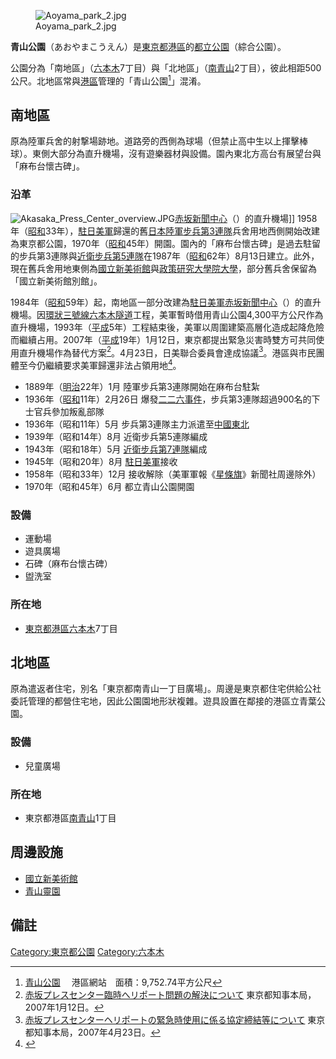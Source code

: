 {{公園
| 名稱           = 青山公園
| 原名           =
| 英文名稱       = Aoyama Park
| 圖片           = Aoyama park.jpg
| 圖片尺寸       = 300px
| 圖片說明       = 南地區
| 類型           = 綜合公園
| 國家           = {{JPN}}
| 地點           = [[東京都|東京都]][[港區_(東京都)|港區]]
| 座標           = {{coord|35|39|49|N|139|43|29|E|type:landmark|display=inline,title}}
| 面積           = 38,465.49平方公尺
| 前身           =
| 設立時間       = 1970年（[[昭和|昭和]]45年）6月1日
| 管理者         = [[東京都公園協會|東京都公園協會]]
| 年遊客數       =
| 開放時間       =
| 設備、遊具     =
| 停車場         = 無
| 無障礙設施     =
| 建築師、工程師 =
| 告示           =
| 事務所         = 青山公園服務中心
| 事務所所在地   = 東京都港區南青山二丁目32番2號（[[青山靈園|青山靈園]]內）
| 電話號碼       =
| 交通方式       =
| 備註           =
| 官方網站       = [http://www.tokyo-park.or.jp/park/format/index080.html 官方網站]
}}

[[File:Aoyama_park_2.jpg|thumb]]

'''青山公園'''（あおやまこうえん）是[[東京都|東京都]][[港區_(東京都)|港區]]的[[東京都立公園|都立公園]]（綜合公園）。

公園分為「南地區」（[[六本木|六本木]]7丁目）與「北地區」（[[南青山|南青山]]2丁目），彼此相距500公尺。北地區常與[[港區_(東京都)|港區]]管理的「青山公園<ref>[http://www.city.minato.tokyo.jp/sisetu/koenyuen/koen/akasaka/aoyama/index.html 青山公園] {{webarchive|url=https://web.archive.org/web/20111011183940/http://www.city.minato.tokyo.jp/sisetu/koenyuen/koen/akasaka/aoyama/index.html |date=2011-10-11 }}　港區網站　面積：9,752.74平方公尺</ref>」混淆。

== 南地區 ==
原為陸軍兵舍的射撃場跡地。道路旁的西側為球場（但禁止高中生以上揮擊棒球）。東側大部分為直升機場，沒有遊樂器材與設備。園內東北方高台有展望台與「麻布台懷古碑」。

=== 沿革 ===
[[File:Akasaka_Press_Center_overview.JPG|thumb]][[赤坂新聞中心|赤坂新聞中心]]（{{lang|en|Akasaka Press Center}}）的直升機場]]
1958年（[[昭和|昭和]]33年），[[駐日美軍|駐日美軍]]歸還的舊[[大日本帝國陸軍|日本陸軍]][[步兵第3連隊|步兵第3連隊]]兵舍用地西側開始改建為東京都公園，1970年（[[昭和|昭和]]45年）開園。園內的「麻布台懷古碑」是過去駐留的步兵第3連隊與[[近衛步兵第5連隊|近衛步兵第5連隊]]在1987年（[[昭和|昭和]]62年）8月13日建立。此外，現在舊兵舍用地東側為[[國立新美術館|國立新美術館]]與[[政策研究大學院大學|政策研究大學院大學]]，部分舊兵舍保留為「國立新美術館別館」。

1984年（[[昭和|昭和]]59年）起，南地區一部分改建為[[駐日美軍|駐日美軍]][[赤坂新聞中心|赤坂新聞中心]]（{{lang|en|Akasaka Press Center}}）的直升機場。因[[東京都道319號環狀三號線|環狀三號線]][[六本木隧道|六本木隧道]]工程，美軍暫時借用青山公園4,300平方公尺作為直升機場，1993年（[[平成|平成]]5年）工程結束後，美軍以周圍建築高層化造成起降危險而繼續占用。2007年（[[平成|平成]]19年）1月12日，東京都提出緊急災害時雙方可共同使用直升機場作為替代方案<ref>[http://www.metro.tokyo.jp/INET/OSHIRASE/2007/01/20h1c500.htm 赤坂プレスセンター臨時へリポート問題の解決について] {{webarchive|url=https://web.archive.org/web/20120807085527/http://www.metro.tokyo.jp/INET/OSHIRASE/2007/01/20h1c500.htm |date=2012-08-07 }} 東京都知事本局，2007年1月12日。</ref>。4月23日，日美聯合委員會達成協議<ref>[http://www.metro.tokyo.jp/INET/OSHIRASE/2007/04/20h4o200.htm 赤坂プレスセンターヘリポートの緊急時使用に係る協定締結等について] {{webarchive|url=https://web.archive.org/web/20120807094130/http://www.metro.tokyo.jp/INET/OSHIRASE/2007/04/20h4o200.htm |date=2012-08-07 }} 東京都知事本局，2007年4月23日。</ref>。港區與市民團體至今仍繼續要求美軍歸還非法占領用地<ref>{{Cite web |url=http://home.att.ne.jp/sigma/azabu/ |title=麻布米軍ヘリ基地撤去実行委員会HP |access-date=2013-07-19 |archive-date=2021-03-17 |archive-url=https://web.archive.org/web/20210317030228/http://home.att.ne.jp/sigma/azabu/ |dead-url=no }}</ref>。

*1889年（[[明治|明治]]22年）1月 陸軍步兵第3連隊開始在麻布台駐紮
*1936年（[[昭和|昭和]]11年）2月26日 爆發[[二二六事件|二二六事件]]，步兵第3連隊超過900名的下士官兵參加叛亂部隊
*1936年（昭和11年）5月 步兵第3連隊主力派遣至[[中國東北|中國東北]]
*1939年（昭和14年）8月 近衛步兵第5連隊編成
*1943年（昭和18年）5月 [[近衛步兵第7連隊|近衛步兵第7連隊]]編成
*1945年（昭和20年）8月 [[駐日美軍|駐日美軍]]接收
*1958年（昭和33年）12月 接收解除（美軍軍報《[[星條旗報|星條旗]]》新聞社周邊除外）
*1970年（昭和45年）6月 都立青山公園開園

=== 設備 ===
*運動場
*遊具廣場
*石碑（麻布台懷古碑）
*盥洗室

=== 所在地 ===
*[[東京都|東京都]][[港區_(東京都)|港區]][[六本木|六本木]]7丁目

== 北地區 ==
原為遣返者住宅，別名「東京都南青山一丁目廣場」。周邊是東京都住宅供給公社委託管理的都營住宅地，因此公園園地形狀複雜。遊具設置在鄰接的港區立青葉公園。

=== 設備 ===
*兒童廣場

=== 所在地 ===
*東京都港區[[南青山|南青山]]1丁目

== 周邊設施 ==
*[[國立新美術館|國立新美術館]]
*[[青山靈園|青山靈園]]

== 備註 ==
{{reflist}}

{{東京都立公園}}
{{DEFAULTSORT:Aoyama Kouen}}
[[Category:東京都公園|Category:東京都公園]]
[[Category:六本木|Category:六本木]]